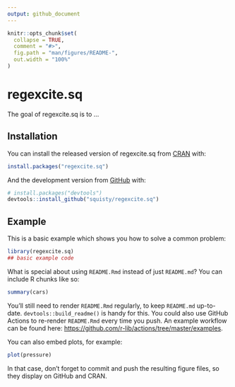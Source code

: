 ```yaml
---
output: github_document
---
```


<!-- README.md is generated from README.Rmd. Please edit that file -->

```r
knitr::opts_chunk$set(
  collapse = TRUE,
  comment = "#>",
  fig.path = "man/figures/README-",
  out.width = "100%"
)
```

# regexcite.sq

<!-- badges: start -->
<!-- badges: end -->

The goal of regexcite.sq is to ...

## Installation

You can install the released version of regexcite.sq from [CRAN](https://CRAN.R-project.org) with:

``` r
install.packages("regexcite.sq")
```

And the development version from [GitHub](https://github.com/) with:

``` r
# install.packages("devtools")
devtools::install_github("squisty/regexcite.sq")
```
## Example

This is a basic example which shows you how to solve a common problem:

```r
library(regexcite.sq)
## basic example code
```

What is special about using `README.Rmd` instead of just `README.md`? You can include R chunks like so:

```r
summary(cars)
```

You'll still need to render `README.Rmd` regularly, to keep `README.md` up-to-date. `devtools::build_readme()` is handy for this. You could also use GitHub Actions to re-render `README.Rmd` every time you push. An example workflow can be found here: <https://github.com/r-lib/actions/tree/master/examples>.

You can also embed plots, for example:

```r
plot(pressure)
```

In that case, don't forget to commit and push the resulting figure files, so they display on GitHub and CRAN.
